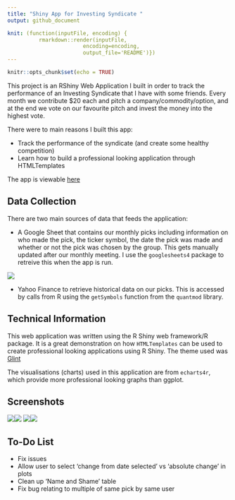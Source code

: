 ```yaml
---
title: "Shiny App for Investing Syndicate "
output: github_document

knit: (function(inputFile, encoding) { 
          rmarkdown::render(inputFile,
                        encoding=encoding, 
                        output_file='README')})
---
```


```r
knitr::opts_chunk$set(echo = TRUE)
```

This project is an RShiny Web Application I built in order to track the performance of an Investing Syndicate that I have with some friends. Every month we contribute $20 each and pitch a company/commodity/option, and at the end we vote on our favourite pitch and invest the money into the highest vote. 

There were to main reasons I built this app:

* Track the performance of the syndicate (and create some healthy competition)
* Learn how to build a professional looking application through HTMLTemplates

The app is viewable [here](https://andyhcsmith.shinyapps.io/smda/)

## Data Collection

There are two main sources of data that feeds the application:

* A Google Sheet that contains our monthly picks including information on who made the pick, the ticker symbol, the date the pick was made and whether or not the pick was chosen by the group. This gets manually updated after our monthly meeting. I use the `googlesheets4` package to retreive this when the app is run.

![](www/images/google-sheet-example.PNG)

* Yahoo Finance to retrieve historical data on our picks. This is accessed by calls from R using the `getSymbols` function from the `quantmod` library.

## Technical Information

This web application was written using the R Shiny web framework/R package. It is a great demonstration on how `HTMLTemplates` can be used to create professional looking applications using R Shiny. The theme used was [Glint](https://colorlib.com/wp/template/glint/)

The visualisations (charts) used in this application are from `echarts4r`, which provide more professional looking graphs than ggplot.

## Screenshots
![](www/images/home-page.PNG)![](www/images/at-a-glance.PNG)
![](www/images/charts.PNG)![](www/images/the-analysts.PNG)


## To-Do List

* Fix issues 
* Allow user to select 'change from date selected' vs 'absolute change' in plots
* Clean up 'Name and Shame' table
* Fix bug relating to multiple of same pick by same user










